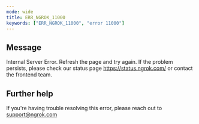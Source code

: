 ```yaml
---
mode: wide
title: ERR_NGROK_11000
keywords: ["ERR_NGROK_11000", "error 11000"]
---
```


## Message

Internal Server Error. Refresh the page and try again. If the problem persists, please check our status page https://status.ngrok.com/ or contact the frontend team.

## Further help

If you're having trouble resolving this error, please reach out to [support@ngrok.com](mailto:support@ngrok.com?subject=Help%20with%20ERR_NGROK_11000)
